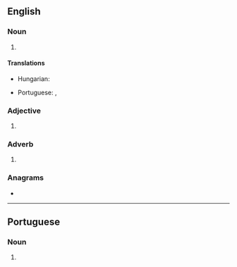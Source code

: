 ==English==

===Noun===
{{head|en|noun}}

# {{init of|en|east-southeast}}

====Translations====
{{trans-top|initialism of east-southeast}}
* Hungarian: {{t|hu|K-DK}}
{{trans-mid}}
* Portuguese: {{t|pt|és-sudeste|m}}, {{t+|pt|ESE|m}}
{{trans-bottom}}

===Adjective===
{{en-adj|-}}

# {{init of|en|east-southeast}}

===Adverb===
{{en-adv|-}}

# {{init of|en|east-southeast}}

===Anagrams===
* {{anagrams|en|a=ees|SEE|See|ees|see}}

{{C|en|Compass points}}

----

==Portuguese==

===Noun===
{{head|pt|noun|g=m}}

# {{l|en|ESE}} {{gloss|east-southeast}}